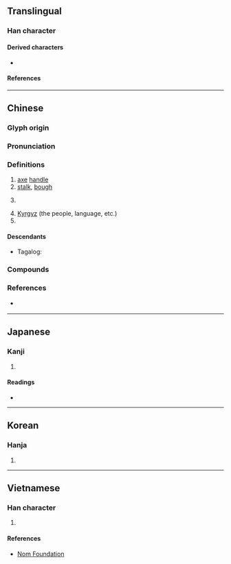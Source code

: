 {{character info}}
==Translingual==

===Han character===
{{Han char|rn=75|rad=木|as=05|sn=9|four=41920|canj=DMNR|ids=⿰木可}}

====Derived characters====
* {{l|mul|[[𫈥]], [[樖]]}}

====References====
{{Han ref|kx=0520.220|dkj=14658|dj=0908.170|hdz=21178.060|uh=67EF}}

----

==Chinese==
{{zh-forms}}

===Glyph origin===
{{Han etym}}

===Pronunciation===
{{zh-pron
|m=kē
|m-s=
|c=o1
|c-t=
|g=
|h=pfs=khô
|j=
|md=
|mn=koa/kho
|mn_note=koa - vernacular (surname); kho - literary
|mn-t=gua1/ko1
|mn-t_note=gua1 - vernacular (surname); ko1 - literary
|w=
|x=
|mc=y
|oc=y
|ma=
|cat=n,pn
}}

===Definitions===
{{zh-hanzi}}

# [[axe]] [[handle]]
# [[stalk]], [[bough]]
# {{surname|zh}}
#: {{zh-x|^柯 ^文-哲|{{w|Ko Wen-je|'''Ko''' Wen-je}}, incumbent mayor of [[Taipei]]}}
# [[Kyrgyz]] (the people, language, etc.)
# {{w|Notholithocarpus|tan oak}}

====Descendants====
* {{qualifier|Hokkien dialect}} Tagalog: {{l|tl|Cua}}

===Compounds===
{{zh-der|南柯|柯則|柯子|柯欽|柯駕|柯打|牂柯|柯爾克孜|古柯|柯南|南柯一夢|尼柯西亞}}

===References===
* {{qualifier|Min Nan}} {{thcwd|5090}}

----

==Japanese==

===Kanji===
{{ja-kanji|grade=|rs=木05}}

# {{rfdef|ja|sort=木05}}

====Readings====
* {{ja-readings
|goon=か
|kanon=か
|kun=え-
}}

----

==Korean==

===Hanja===
{{ko-hanja|hangeul=가|eumhun=|rv=ga|mr=ka|y=ka}}

# {{rfdef|ko|sort=木05}}

----

==Vietnamese==

===Han character===
{{vi-hantu|rs=木05|kha}}

# {{rfdef|vi|sort=木05}}

====References====
* [http://nomfoundation.org/common/nom_details.php?codepoint=67ef Nom Foundation]